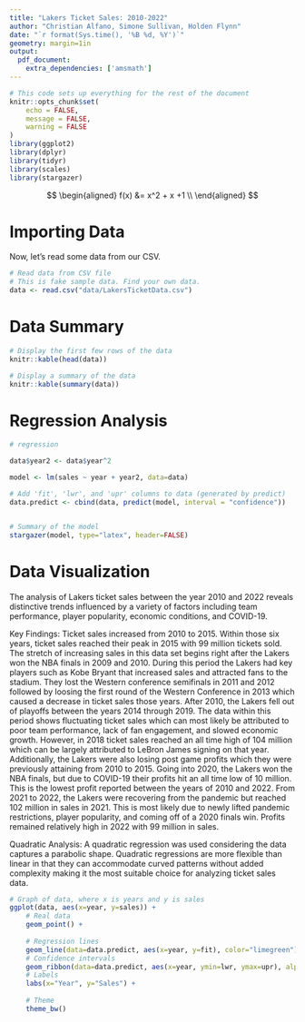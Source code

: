 ```yaml
---
title: "Lakers Ticket Sales: 2010-2022"
author: "Christian Alfano, Simone Sullivan, Holden Flynn"
date: "`r format(Sys.time(), '%B %d, %Y')`"
geometry: margin=1in
output:
  pdf_document:
    extra_dependencies: ['amsmath']
---
```


```r
# This code sets up everything for the rest of the document
knitr::opts_chunk$set(
	echo = FALSE,
	message = FALSE,
	warning = FALSE
)
library(ggplot2)
library(dplyr)
library(tidyr)
library(scales)
library(stargazer)
```

$$
\begin{aligned}
f(x) &= x^2 + x +1 \\
\end{aligned}
$$

# Importing Data

Now, let's read some data from our CSV.

```r
# Read data from CSV file
# This is fake sample data. Find your own data.
data <- read.csv("data/LakersTicketData.csv")
```

# Data Summary

```r
# Display the first few rows of the data
knitr::kable(head(data))

# Display a summary of the data
knitr::kable(summary(data))
```

# Regression Analysis

```r
# regression

data$year2 <- data$year^2

model <- lm(sales ~ year + year2, data=data)

# Add 'fit', 'lwr', and 'upr' columns to data (generated by predict)
data.predict <- cbind(data, predict(model, interval = "confidence"))


# Summary of the model
stargazer(model, type="latex", header=FALSE)
```

\newpage

# Data Visualization

The analysis of Lakers ticket sales between the year 2010 and 2022 reveals distinctive trends influenced by a variety of factors including team performance, player popularity, economic conditions, and COVID-19.

Key Findings: Ticket sales increased from 2010 to 2015. Within those six years, ticket sales reached their peak in 2015 with 99 million tickets sold. The stretch of increasing sales in this data set begins right after the Lakers won the NBA finals in 2009 and 2010. During this period the Lakers had key players such as Kobe Bryant that increased sales and attracted fans to the stadium. They lost the Western conference semifinals in 2011 and 2012 followed by loosing the first round of the Western Conference in 2013 which caused a decrease in ticket sales those years. After 2010, the Lakers fell out of playoffs between the years 2014 through 2019. The data within this period shows fluctuating ticket sales which can most likely be attributed to poor team performance, lack of fan engagement, and slowed economic growth. However, in 2018 ticket sales reached an all time high of 104 million which can be largely attributed to LeBron James signing on that year. Additionally, the Lakers were also losing post game profits which they were previously attaining from 2010 to 2015. Going into 2020, the Lakers won the NBA finals, but due to COVID-19 their profits hit an all time low of 10 million. This is the lowest profit reported between the years of 2010 and 2022. From 2021 to 2022, the Lakers were recovering from the pandemic but reached 102 million in sales in 2021. This is most likely due to newly lifted pandemic restrictions, player popularity, and coming off of a 2020 finals win. Profits remained relatively high in 2022 with 99 million in sales.

Quadratic Analysis: A quadratic regression was used considering the data captures a parabolic shape. Quadratic regressions are more flexible than linear in that they can accommodate curved patterns without added complexity making it the most suitable choice for analyzing ticket sales data.

```r
# Graph of data, where x is years and y is sales
ggplot(data, aes(x=year, y=sales)) +
	# Real data
	geom_point() +
  
	# Regression lines
	geom_line(data=data.predict, aes(x=year, y=fit), color="limegreen") +
	# Confidence intervals
	geom_ribbon(data=data.predict, aes(x=year, ymin=lwr, ymax=upr), alpha=0.2, fill="limegreen") +
	# Labels
	labs(x="Year", y="Sales") +
  
	# Theme
	theme_bw()
```

